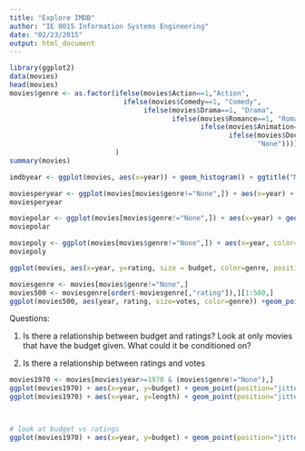 ---
title: "Explore IMDB"
author: "IE 0015 Information Systems Engineering"
date: "02/23/2015"
output: html_document
---

```{r}
library(ggplot2)
data(movies)
head(movies)
movies$genre <- as.factor(ifelse(movies$Action==1,"Action", 
                            ifelse(movies$Comedy==1, "Comedy", 
                                 ifelse(movies$Drama==1, "Drama",
                                        ifelse(movies$Romance==1, "Romance",
                                               ifelse(movies$Animation==1, "Animation",
                                                      ifelse(movies$Documentary==1, "Documentary",
                                                             "None"))))))
                          )
summary(movies)

```


```{r}
imdbyear <- ggplot(movies, aes(x=year)) + geom_histogram() + ggtitle("Movies in IMDB per year") + xlab("Year") +ylab("Number of movies")
```

```{r}
moviesperyear <- ggplot(movies[movies$genre!="None",]) + aes(x=year) + geom_histogram(binwidth=1) + ggtitle("Movies per year") +facet_wrap(~genre,nrow = 2)
moviesperyear
```
```{r}
moviepolar <- ggplot(movies[movies$genre!="None",]) + aes(x=year) + geom_histogram(binwidth=1) + ggtitle("Movies per year") + coord_polar() + facet_wrap(~genre, nrow=2) + xlim(1950, 2005)
moviepolar
```


```{r}
moviepoly <- ggplot(movies[movies$genre!="None",]) + aes(x=year, color= genre) + geom_freqpoly(width=0.8, binwidth=5 ) + xlim(1945,2005) + ggtitle("Movies per year") + xlab("Year") + ylab("Number of movies") 
moviepoly
```
```{r}
ggplot(movies, aes(x=year, y=rating, size = budget, color=genre, position="jitter")) + geom_point(alpha=0.5)
```


```{r}
moviesgenre <- movies[movies$genre!="None",]
movies500 <- moviesgenre[order(-moviesgenre[,"rating"]),][1:500,]
ggplot(movies500, aes(year, rating, size=votes, color=genre)) +geom_point(position="jitter", alpha=0.5) + theme_classic()
```


Questions:

1. Is there a relationship between budget and ratings?  Look at only movies that have the budget given.  What could it be conditioned on?

2. Is there a relationship between ratings and votes

```{r}
movies1970 <- movies[movies$year>=1970 & (movies$genre!="None"),]
ggplot(movies1970) + aes(x=year, y=budget) + geom_point(position="jitter") + facet_wrap(~ genre)
ggplot(movies1970) + aes(x=year, y=length) + geom_point(position="jitter") + facet_wrap(~ genre)



# look at budget vs ratings
ggplot(movies1970) + aes(x=year, y=budget) + geom_point(position="jitter") + facet_wrap(~ genre)
```